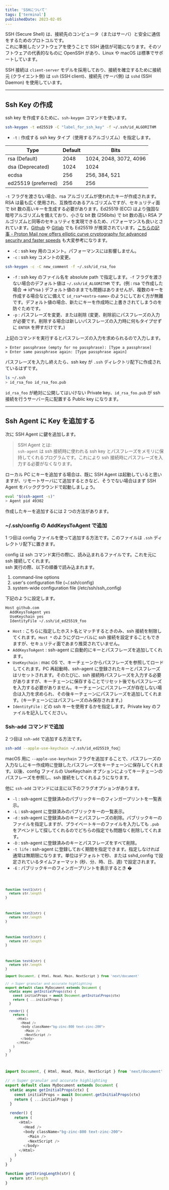 ```yaml
---
title: 'SSHについて'
tags: ['terminal']
publishedDate: 2023-02-05
---
```



SSH (Secure Shell) は、接続先のコンピュータ（またはサーバ）と安全に通信をするためのプロトコルです。  
これに準拠したソフトウェアを使うことで SSH 通信が可能になります。そのソフトウェアの代表的なものに OpenSSH があり、Linux や macOS は標準でサポートしています。

SSH 接続は `client-server` モデルを採用しており、接続を確立するために接続元 (クライエント側) は `ssh` (SSH client)、接続先 (サーバ側) は `sshd` (SSH Daemon) を使用しています。

---

## Ssh Key の作成

ssh key を作成するために、`ssh-keygen` コマンドを使います。

```sh
ssh-keygen -t ed25519 -C "label_for_ssh_key" -f ~/.ssh/id_ALGORITHM
```

- `-t` : 作成する ssh key タイプ（使用するアルゴリズム）を指定します。

| Type                | Default | Bits                   |
| ------------------- | ------- | ---------------------- |
| rsa (Default)       | 2048    | 1024, 2048, 3072, 4096 |
| dsa (Deprecated)    | 1024    | 1024                   |
| ecdsa               | 256     | 256, 384, 521          |
| ed25519 (preferred) | 256     | 256                    |

`-t` フラグを渡さない場合、rsa アルゴリズムが使われたキーが作成されます。RSA は最も広く使用され、互換性のあるアルゴリズムですが、セキュリティ面で bit 数の高いキーを生成する必要があります。Ed25519 (ECC) はより強固な暗号アルゴリズムを備えており、小さな bit 数 (256bits) で bit 数の高い RSA アルゴリズムと同等のセキュリティを実現できるため、パフォーマンスも良いとされています。[Github](https://docs.github.com/en/authentication/connecting-to-github-with-ssh/generating-a-new-ssh-key-and-adding-it-to-the-ssh-agent?platform=mac#generating-a-new-ssh-key) や [Gitlab](https://docs.gitlab.com/ee/user/ssh.html#see-if-you-have-an-existing-ssh-key-pair) でも Ed25519 が推奨されています。[こちらの記事 - Proton Mail now offers elliptic curve cryptography for advanced security and faster speeds](https://proton.me/blog/elliptic-curve-cryptography) も大変参考になります。

- `-C` : ssh key 用のコメント。パフォーマンスには影響しません。
- `-c` : ssh key コメントの変更。

```sh
ssh-keygen -c -C new_comment -f ~/.ssh/id_rsa_foo
```

- `-f` : ssh key のファイル名を absolute path で指定します。`-f` フラグを渡さない場合のデフォルト値は `~/.ssh/id_ALGORITHM` です。(例 : rsa で作成した場合 => id*rsa ) デフォルト値のままでも問題はありませんが、複数のキーを作成する場合などに備えて `id_rsa*<extra-name>` のようにしておく方が無難です。デフォルト値の場合、新たにキーを作成時に上書きされてしまうのを防ぐためです。
- `-p` : パスフレーズを変更、または削除 (変更、削除前にパスフレーズの入力が必要です。削除する場合は新しいパスフレーズの入力時に何もタイプせずに `ENTER` を押すだけです。)

上記のコマンドを実行するとパスフレーズの入力を求められるので入力します。

```shell
> Enter passphrase (empty for no passphrase): [Type a passphrase]
> Enter same passphrase again: [Type passphrase again]
```

パスフレーズを入力し終えたら、ssh key が `.ssh` ディレクトリ配下に作成されているはずです。

```sh
ls ~/.ssh
> id_rsa_foo id_rsa_foo.pub
```

`id_rsa_foo` が絶対に公開してはいけない Private key、`id_rsa_foo.pub` が ssh 接続を行うサーバー先に配置する Public key になります。

---

## Ssh Agent に Key を追加する

次に SSH Agent に鍵を追加します。

> SSH Agent とは:  
>  `ssh-agent` は ssh 接続時に使われる ssh key とパスフレーズをメモリに保持してくれるプログラムです。これにより ssh 接続時にパスフレーズを入力する必要がなくなります。

ローカル PC にキーを追加する場合は、既に SSH Agent は起動していると思いますが、リモートサーバにて追加するときなど、そうでない場合はまず SSH Agent をバックグラウンドで起動しましょう。

```sh
eval "$(ssh-agent -s)"
> Agent pid 49302
```

作成したキーを追加するには 2 つの方法があります。

### ~/.ssh/config の AddKeysToAgent で追加

1 つ目は config ファイルを使って追加する方法です。このファイルは `.ssh` ディレクトリ配下に置きます。

config は ssh コマンド実行の際に、読み込まれるファイルです。これを元に ssh 接続してくれます。  
ssh 実行の際、以下の順番で読み込まれます。

1. command-line options
2. user's configuration file (~/.ssh/config)
3. system-wide configuration file (/etc/ssh/ssh_config)

下記のように設定します。

```config
Host github.com
  AddKeysToAgent yes
  UseKeychain yes
  IdentityFile ~/.ssh/id_ed25519_foo
```

- `Host` : こちらに指定したホスト名とマッチするときのみ、ssh 接続を制限してくれます。`Host *` のようにグローバルに ssh 接続を設定することもできますが、セキュリティ面であまり推奨されていません。
- `AddKeysToAgent` : ssh-agent に自動的にキーとパスフレーズを追加してくれます。
- `UseKeychain` : mac OS で、キーチェーンからパスフレーズを参照してロードしてくれます。PC 再起動時、ssh-agent に登録されたキーとパスフレーズはリセットされます。そのたびに、ssh 接続時パスフレーズを入力する必要がありますが、キーチェーンに保存することでリセット後でもパスフレーズを入力する必要がありません。キーチェーンにパスフレーズが存在しない場合は入力を求められ、その後キーチェーンにパスフレーズを追加してくれます。(キーチェーンにはパスフレーズのみ保存されます。)
- `IdentityFile` : どの ssh キーを使用するかを指定します。Private key のファイルを記入してください。

### Ssh-add コマンドで追加

2 つ目は `ssh-add` で追加する方法です。

```sh
ssh-add --apple-use-keychain ~/.ssh/id_ed25519_foo
```

macOS 用に `--apple-use-keychain` フラグを追加することで、パスフレーズの入力なしにキー作成時に登録したパスフレーズをキーチェーンに保存してくれます。以後、config ファイルの UseKeychain オプションによってキーチェーンのパスフレーズを参照し、ssh 接続をしてくれるようになります。

他に `ssh-add` コマンドには主に以下のフラグオプションがあります。

- `-l` : ssh-agent に登録済みのパブリックキーのフィンガープリントを一覧表示。
- `-L` : ssh-agent に登録済みのパブリックキーの一覧表示。
- `-d` : ssh-agent に登録済みのキーとパスフレーズの削除。パブリックキーのファイルを指定しますが、プライベートキーのファイルを入力しても `.pub` をアペンドして探してくれるのでどちらの指定でも問題なく削除してくれます。
- `-D` : ssh-agent に登録済みのキーとパスフレーズをすべて削除。
- `-t life` : ssh-agent に登録しておく期間を指定できます。指定しなければ通常は無期限になります。単位はデフォルトで秒、または sshd_config で設定されているタイムフォーマット (秒、分、時、日、週) で設定されます。
- `-E` : パブリックキーのフィンガープリントを表示するとき �

<Code >

```javascript title="test1.js" showLineNumbers
function test1(str) {
  return str.length
}
```

```javascript title="test2.js" showLineNumbers
function test2(str) {
  return str.length
}
```

```javascript title="test-config-3.js" showLineNumbers {2-6}
function test3(str) {
  return str.length
}
```

```javascript title="test-and-component-4.js" showLineNumbers
function test4(str) {
  return str.length
}

import Document, { Html, Head, Main, NextScript } from 'next/document'

// 🔥 Super granular and accurate highlighting
export default class MyDocument extends Document {
  static async getInitialProps(ctx) {
    const initialProps = await Document.getInitialProps(ctx)
    return { ...initialProps }
  }

  render() {
    return (
      <Html>
        <Head />
        <body className="bg-zinc-800 text-zinc-200">
          <Main />
          <NextScript />
        </body>
      </Html>
    )
  }
}
```

</Code>

```javascript showLineNumbers {1-3}
import Document, { Html, Head, Main, NextScript } from 'next/document'

// 🔥 Super granular and accurate highlighting
export default class MyDocument extends Document {
  static async getInitialProps(ctx) {
    const initialProps = await Document.getInitialProps(ctx)
    return { ...initialProps }
  }

  render() {
    return (
      <Html>
        <Head />
        <body className="bg-zinc-800 text-zinc-200">
          <Main />
          <NextScript />
        </body>
      </Html>
    )
  }
}
```

```javascript showLineNumbers
function getStringLength(str) {
  return str.length
}
```
